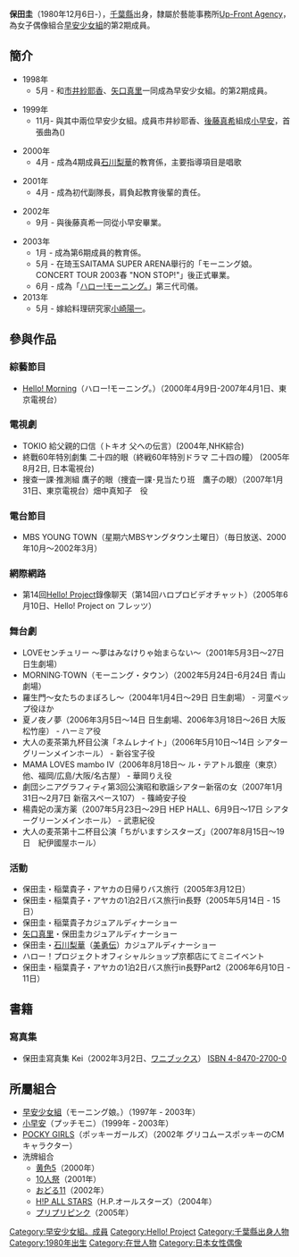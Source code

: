 {{BLP unsourced|time=2012-01-23T09:42:28+00:00}}
{{prose|time=2012-01-23T09:42:28+00:00}}
{{藝人
|姓名 = 保田 圭
|類型 = 女藝人
|原名 = {{lang|ja|保田圭}}
|國籍 = {{JPN}}
|出生日期 = {{birth date and age|1980|12|6}}
|出生地點 = {{JPN}}[[千葉県|千葉県]][[富津市|富津市]]
|音樂類型 = [[日本流行音樂|日本流行音樂]]
|職業 = [[演員|演員]]、[[歌手|歌手]]、[[舞台演員|舞台演員]]
|語言 = [[日語|日語]]
|配偶 = 小崎陽一
|出道日期 = 1998年
|活躍年代 = 1998年 ~ 2002年
|相關團體 = [[早安少女組|早安少女組]]
| module =
{{Infobox name module
| japanese=保田圭
| kana=やすだ けい
| romaji=Yasuda Kei
}}
}}

'''保田圭'''（1980年12月6日-），[[千葉縣|千葉縣]]出身，隸屬於藝能事務所[[UFG#UP-FRONT_AGENCY|Up-Front Agency]]，為女子偶像組合[[早安少女組|早安少女組]]的第2期成員。

== 簡介 ==
* 1998年
** 5月 - 和[[市井紗耶香|市井紗耶香]]、[[矢口真里|矢口真里]]一同成為早安少女組。的第2期成員。

* 1999年
** 11月- 與其中兩位早安少女組。成員市井紗耶香、[[後藤真希|後藤真希]]組成[[小早安|小早安]]，首張曲為({{lang|ja|ちょこっとLOVE}})

* 2000年
** 4月 - 成為4期成員[[石川梨華|石川梨華]]的教育係，主要指導項目是唱歌

* 2001年
** 4月 - 成為初代副隊長，肩負起教育後輩的責任。

* 2002年
** 9月 - 與後藤真希一同從小早安畢業。

* 2003年
** 1月 - 成為第6期成員的教育係。
** 5月 - 在琦玉SAITAMA SUPER ARENA舉行的「モーニング娘。CONCERT TOUR 2003春 "NON STOP!"」後正式畢業。
** 6月 - 成為「[[ハロー!モーニング。|ハロー!モーニング。]]」第三代司儀。
* 2013年
** 5月 - 嫁給料理研究家[[小崎陽一|小崎陽一]]。

== 參與作品 ==
=== 綜藝節目 ===
*[[Hello!_Morning|Hello! Morning]]（ハロー!モーニング。）（2000年4月9日-2007年4月1日、東京電視台）

=== 電視劇 ===
*TOKIO 給父親的口信（トキオ 父への伝言）(2004年,NHK綜合)
*終戰60年特別劇集 二十四的眼（終戦60年特別ドラマ 二十四の瞳） (2005年8月2日, 日本電視台)
*搜查一課·推測組 鷹子的眼（捜査一課･見当たり班　鷹子の眼）（2007年1月31日、東京電視台）畑中真知子　役

=== 電台節目 ===
*MBS YOUNG TOWN（星期六MBSヤングタウン土曜日）（毎日放送、2000年10月～2002年3月） 

=== 網際網路 ===
*第14回[[Hello!_Project|Hello! Project]]錄像聊天（第14回ハロプロビデオチャット）（2005年6月10日、Hello! Project on フレッツ） 

=== 舞台劇 ===
*LOVEセンチュリー ～夢はみなけりゃ始まらない～（2001年5月3日～27日 日生劇場） 
*MORNING‧TOWN（モーニング・タウン）（2002年5月24日-6月24日 青山劇場）
*羅生門～女たちのまぼろし～（2004年1月4日～29日 日生劇場） - 河童ペップ役ほか 
*夏ノ夜ノ夢（2006年3月5日～14日 日生劇場、2006年3月18日～26日 大阪松竹座） - ハーミア役 
*大人の麦茶第九杯目公演「ネムレナイト」（2006年5月10日～14日 シアターグリーンメインホール） - 新谷宝子役 
*MAMA LOVES mambo Ⅳ（2006年8月18日～ ル・テアトル銀座（東京）他、福岡/広島/大阪/名古屋） - 華岡りえ役 
*劇団シニアグラフィティ第3回公演昭和歌謡シアター新宿の女（2007年1月31日～2月7日 新宿スペース107） - 篠崎安子役 
*楊貴妃の漢方薬（2007年5月23日～29日 HEP HALL、6月9日～17日 シアターグリーンメインホール） - 武恵紀役 
*大人の麦茶第十二杯目公演「ちがいますシスターズ」（2007年8月15日～19日　紀伊國屋ホール） 

=== 活動 ===
*保田圭・稲葉貴子・アヤカの日帰りバス旅行（2005年3月12日） 
*保田圭・稲葉貴子・アヤカの1泊2日バス旅行in長野（2005年5月14日 - 15日） 
*保田圭・稲葉貴子カジュアルディナーショー 
*[[矢口真里|矢口真里]]・保田圭カジュアルディナーショー 
*保田圭・[[石川梨華|石川梨華]]（[[美勇伝|美勇伝]]）カジュアルディナーショー 
*ハロー！プロジェクトオフィシャルショップ京都店にてミニイベント 
*保田圭・稲葉貴子・アヤカの1泊2日バス旅行in長野Part2（2006年6月10日 - 11日） 

== 書籍 ==
=== 寫真集 ===
*保田圭寫真集 Kei（2002年3月2日、[[ワニブックス|ワニブックス]]） [[ISBN_4-8470-2700-0|ISBN 4-8470-2700-0]]

== 所屬組合 ==
*[[早安少女組|早安少女組]]（モーニング娘。）（1997年 - 2003年） 
*[[小早安|小早安]]（プッチモニ）（1999年 - 2003年） 
*[[POCKY_GIRLS|POCKY GIRLS]]（ポッキーガールズ）（2002年 グリコムースポッキーのCMキャラクター） 
*洗牌組合 
**[[黄色5|黄色5]]（2000年） 
**[[10人祭|10人祭]]（2001年） 
**[[おどる11|おどる11]]（2002年） 
**[[H!P_ALL_STARS|H!P ALL STARS]]（H.P.オールスターズ）（2004年） 
**[[プリプリピンク|プリプリピンク]]（2005年）

{{早安少女組}}

{{早安家族}}
{{Authority control}}
{{DEFAULTSORT:Yasuda Kei}}

[[Category:早安少女組。成員|Category:早安少女組。成員]]
[[Category:Hello!_Project|Category:Hello! Project]]
[[Category:千葉縣出身人物|Category:千葉縣出身人物]]
[[Category:1980年出生|Category:1980年出生]]
[[Category:在世人物|Category:在世人物]]
[[Category:日本女性偶像|Category:日本女性偶像]]